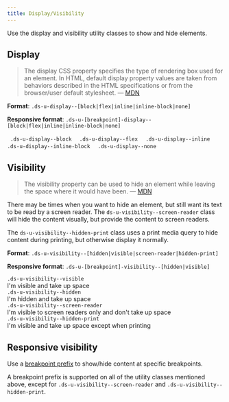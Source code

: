 ```yaml
---
title: Display/Visibility
---
```


Use the display and visibility utility classes to show and hide elements.

## Display

> The display CSS property specifies the type of rendering box used for an element. In HTML, default display property values are taken from behaviors described in the HTML specifications or from the browser/user default stylesheet. &mdash; [MDN](https://developer.mozilla.org/en-US/docs/Web/CSS/display)

**Format**: `.ds-u-display--[block|flex|inline|inline-block|none]`

**Responsive format**: `.ds-u-[breakpoint]-display--[block|flex|inline|inline-block|none]`

<EmbeddedExample>
    <div>
        <code class="ds-u-display--block ds-u-padding--1 ds-u-margin-bottom--2 utility-example"> .ds-u-display--block </code>
        <code class="ds-u-display--flex ds-u-padding--1 ds-u-margin-bottom--2 utility-example"> .ds-u-display--flex </code>
        <code class="ds-u-display--inline ds-u-padding--1 ds-u-margin-bottom--2 utility-example"> .ds-u-display--inline </code>
        <code class="ds-u-display--inline-block ds-u-padding--1 ds-u-margin-bottom--2 utility-example"> .ds-u-display--inline-block </code>
        <code class="ds-u-display--none ds-u-padding--1 utility-example"> .ds-u-display--none </code>
    </div>
</EmbeddedExample>

## Visibility

> The visibility property can be used to hide an element while leaving the space where it would have been. &mdash; [MDN](https://developer.mozilla.org/en-US/docs/Web/CSS/visibility)

There may be times when you want to hide an element, but still want its text to be read by a screen reader. The `ds-u-visibility--screen-reader` class will hide the content visually, but provide the content to screen readers.

The `ds-u-visibility--hidden-print` class uses a print media query to hide content during printing, but otherwise display it normally.

**Format**: `.ds-u-visibility--[hidden|visible|screen-reader|hidden-print]`

**Responsive format**: `.ds-u-[breakpoint]-visibility--[hidden|visible]`

<EmbeddedExample>
    <div >
        <div class="ds-u-margin-bottom--2">
            <code class="ds-u-margin-bottom--1">.ds-u-visibility--visible</code>
            <div class="utility-example">
                <span class="ds-u-padding--1 ds-u-visibility--visible">I'm visible and take up space</span>
            </div>
        </div>
        <div class="ds-u-margin-bottom--2">
            <code class="ds-u-margin-bottom--1">.ds-u-visibility--hidden</code>
            <div class="utility-example">
                <span class="ds-u-padding--1 ds-u-visibility--hidden">I'm hidden and take up space</span>
            </div>
        </div>
        <div class="ds-u-margin-bottom--2">
            <code class="ds-u-margin-bottom--1">.ds-u-visibility--screen-reader</code>
            <div class="utility-example" style="min-height: 2px">
                <span class="ds-u-padding--1 ds-u-visibility--screen-reader">
                    I'm visible to screen readers only and don't take up space
                </span>
            </div>
        </div>
        <div class="ds-u-margin-bottom--2">
            <code class="ds-u-margin-bottom--1">.ds-u-visibility--hidden-print</code>
            <div class="utility-example">
                <span class="ds-u-padding--1 ds-u-visibility--hidden-print">
                    I'm visible and take up space except when printing
                </span>
            </div>
        </div>
    </div>
</EmbeddedExample>

## Responsive visibility

Use a [breakpoint prefix](/guidelines/responsive-design) to show/hide content at specific breakpoints.

A breakpoint prefix is supported on all of the utility classes mentioned above, except for `.ds-u-visibility--screen-reader` and `.ds-u-visibility--hidden-print`.

<ResponsiveExample storyId='utilities-visibility--visibility' title="Responsive visibility example" />
